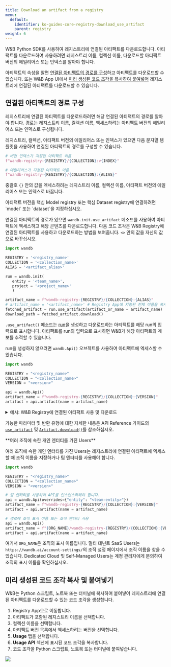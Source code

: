 ---
title: Download an artifact from a registry
menu:
  default:
    identifier: ko-guides-core-registry-download_use_artifact
    parent: registry
weight: 6
---

W&B Python SDK를 사용하여 레지스트리에 연결된 아티팩트를 다운로드합니다. 아티팩트를 다운로드하여 사용하려면 레지스트리 이름, 컬렉션 이름, 다운로드할 아티팩트 버전의 에일리어스 또는 인덱스를 알아야 합니다.

아티팩트의 속성을 알면 [연결된 아티팩트의 경로를 구성](#construct-path-to-linked-artifact)하고 아티팩트를 다운로드할 수 있습니다. 또는 W&B App UI에서 [미리 생성된 코드 조각을 복사하여 붙여넣어](#copy-and-paste-pre-generated-code-snippet) 레지스트리에 연결된 아티팩트를 다운로드할 수 있습니다.

## 연결된 아티팩트의 경로 구성

레지스트리에 연결된 아티팩트를 다운로드하려면 해당 연결된 아티팩트의 경로를 알아야 합니다. 경로는 레지스트리 이름, 컬렉션 이름, 엑세스하려는 아티팩트 버전의 에일리어스 또는 인덱스로 구성됩니다.

레지스트리, 컬렉션, 아티팩트 버전의 에일리어스 또는 인덱스가 있으면 다음 문자열 템플릿을 사용하여 연결된 아티팩트의 경로를 구성할 수 있습니다.

```python
# 버전 인덱스가 지정된 아티팩트 이름
f"wandb-registry-{REGISTRY}/{COLLECTION}:v{INDEX}"

# 에일리어스가 지정된 아티팩트 이름
f"wandb-registry-{REGISTRY}/{COLLECTION}:{ALIAS}"
```

중괄호 `{}` 안의 값을 엑세스하려는 레지스트리 이름, 컬렉션 이름, 아티팩트 버전의 에일리어스 또는 인덱스로 바꿉니다.

<Note>
아티팩트 버전을 핵심 Model registry 또는 핵심 Dataset registry에 연결하려면 `model` 또는 `dataset`을 지정하십시오.
</Note>

연결된 아티팩트의 경로가 있으면 `wandb.init.use_artifact` 메소드를 사용하여 아티팩트에 엑세스하고 해당 콘텐츠를 다운로드합니다. 다음 코드 조각은 W&B Registry에 연결된 아티팩트를 사용하고 다운로드하는 방법을 보여줍니다. `<>` 안의 값을 자신의 값으로 바꾸십시오.

```python
import wandb

REGISTRY = '<registry_name>'
COLLECTION = '<collection_name>'
ALIAS = '<artifact_alias>'

run = wandb.init(
   entity = '<team_name>',
   project = '<project_name>'
   )  

artifact_name = f"wandb-registry-{REGISTRY}/{COLLECTION}:{ALIAS}"
# artifact_name = '<artifact_name>' # Registry App에 지정된 전체 이름을 복사하여 붙여넣습니다.
fetched_artifact = run.use_artifact(artifact_or_name = artifact_name)  
download_path = fetched_artifact.download()  
```

`.use_artifact()` 메소드는 [run](/ko/guides/models/track/runs/)을 생성하고 다운로드하는 아티팩트를 해당 run의 입력으로 표시합니다.
아티팩트를 run의 입력으로 표시하면 W&B가 해당 아티팩트의 계보를 추적할 수 있습니다.

run을 생성하지 않으려면 `wandb.Api()` 오브젝트를 사용하여 아티팩트에 엑세스할 수 있습니다.

```python
import wandb

REGISTRY = "<registry_name>"
COLLECTION = "<collection_name>"
VERSION = "<version>"

api = wandb.Api()
artifact_name = f"wandb-registry-{REGISTRY}/{COLLECTION}:{VERSION}"
artifact = api.artifact(name = artifact_name)
```

<details>
<summary>예시: W&B Registry에 연결된 아티팩트 사용 및 다운로드</summary>

다음 코드 예제는 사용자가 **Fine-tuned Models** 레지스트리의 `phi3-finetuned`라는 컬렉션에 연결된 아티팩트를 다운로드하는 방법을 보여줍니다. 아티팩트 버전의 에일리어스는 `production`으로 설정됩니다.

```python
import wandb

TEAM_ENTITY = "product-team-applications"
PROJECT_NAME = "user-stories"

REGISTRY = "Fine-tuned Models"
COLLECTION = "phi3-finetuned"
ALIAS = 'production'

# 지정된 팀 및 프로젝트 내에서 run 초기화
run = wandb.init(entity=TEAM_ENTITY, project = PROJECT_NAME)

artifact_name = f"wandb-registry-{REGISTRY}/{COLLECTION}:{ALIAS}"

# 아티팩트에 엑세스하고 계보 추적을 위해 run에 대한 입력으로 표시
fetched_artifact = run.use_artifact(artifact_or_name = name)  

# 아티팩트 다운로드. 다운로드한 콘텐츠의 경로를 반환합니다.
downloaded_path = fetched_artifact.download()
```
</details>

가능한 파라미터 및 반환 유형에 대한 자세한 내용은 API Reference 가이드의 [`use_artifact`](/ko/ref/python/run.md#use_artifact) 및 [`Artifact.download()`](/ko/ref/python/artifact#download)를 참조하십시오.

<Note>
**여러 조직에 속한 개인 엔터티를 가진 Users**

여러 조직에 속한 개인 엔터티를 가진 Users는 레지스트리에 연결된 아티팩트에 엑세스할 때 조직 이름을 지정하거나 팀 엔터티를 사용해야 합니다.

```python
import wandb

REGISTRY = "<registry_name>"
COLLECTION = "<collection_name>"
VERSION = "<version>"

# 팀 엔터티를 사용하여 API를 인스턴스화해야 합니다.
api = wandb.Api(overrides={"entity": "<team-entity>"})
artifact_name = f"wandb-registry-{REGISTRY}/{COLLECTION}:{VERSION}"
artifact = api.artifact(name = artifact_name)

# 경로에 조직 표시 이름 또는 조직 엔터티 사용
api = wandb.Api()
artifact_name = f"{ORG_NAME}/wandb-registry-{REGISTRY}/{COLLECTION}:{VERSION}"
artifact = api.artifact(name = artifact_name)
```

여기서 `ORG_NAME`은 조직의 표시 이름입니다. 멀티 테넌트 SaaS Users는 `https://wandb.ai/account-settings/`의 조직 설정 페이지에서 조직 이름을 찾을 수 있습니다. Dedicated Cloud 및 Self-Managed Users는 계정 관리자에게 문의하여 조직의 표시 이름을 확인하십시오.
</Note>

## 미리 생성된 코드 조각 복사 및 붙여넣기

W&B는 Python 스크립트, 노트북 또는 터미널에 복사하여 붙여넣어 레지스트리에 연결된 아티팩트를 다운로드할 수 있는 코드 조각을 생성합니다.

1. Registry App으로 이동합니다.
2. 아티팩트가 포함된 레지스트리 이름을 선택합니다.
3. 컬렉션 이름을 선택합니다.
4. 아티팩트 버전 목록에서 엑세스하려는 버전을 선택합니다.
5. **Usage** 탭을 선택합니다.
6. **Usage API** 섹션에 표시된 코드 조각을 복사합니다.
7. 코드 조각을 Python 스크립트, 노트북 또는 터미널에 붙여넣습니다.

<Frame>
    <img src="/images/registry/find_usage_in_registry_ui.gif"  />
</Frame>
